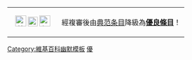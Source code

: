 {| class="messagebox standard-talk" style="font-size:95%;"
|-
| width="100px" align="center"|[[File:Cscr-featured.svg|25px|特色條目]]&nbsp;[[File:Blue Glass Arrow.svg|22px]]&nbsp;[[File:Symbol support vote.svg|25px|優良條目]]
|'''{{PAGENAME}}'''經複審後由[[Wikipedia:典范条目<!-- candidate--><!--/{{PAGENAME}}-->|典范条目]]降級為'''[[Wikipedia:優良條目|優良條目]]'''！</span>
|}
<noinclude>
{{幽默}}
{{doc}}
[[Category:維基百科幽默模板]]
[[Category:條目信息與編輯模板|優]]
</noinclude>